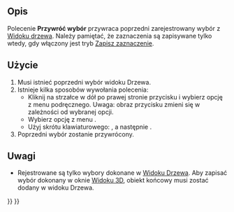 <languages/>

{{Docnav/pl
|[[Std_TreeSelection/pl|Przejdź do zaznaczenia]]
|[[Std_SelForward/pl|Ponów wybór]]
|[[Std_Base/pl|Narzędzia standardowe]]
|IconL=Std_TreeSelection.svg
|IconR=Std_SelForward.svg
|IconC=Freecad.svg
}}

{{GuiCommand/pl
|Name=Std SelBack
|Name/pl=Std: Przywróć wybór
|MenuLocation=Widok → Akcje widoku drzewa → Cofnij zaznaczenie
|Workbenches=wszystkie
|Shortcut={{KEY|S}} {{KEY|B}}
|Version=0.19
|SeeAlso=[[Std_SelForward/pl|Ponów wybór]]
}}

<span id="Description"></span>
==Opis==

Polecenie '''Przywróć wybór''' przywraca poprzedni zarejestrowany wybór z [[Tree_view/pl|Widoku drzewa]]. Należy pamiętać, że zaznaczenia są zapisywane tylko wtedy, gdy włączony jest tryb [[Std_TreeRecordSelection/pl|Zapisz zaznaczenie]].

<span id="Usage"></span>
==Użycie==

# Musi istnieć poprzedni wybór widoku Drzewa.
# Istnieje kilka sposobów wywołania polecenia:
#* Kliknij na strzałce w dół po prawej stronie przycisku {{Button|[[Image:Std_TreeSyncView.svg|16px]]}} i wybierz opcję {{MenuCommand|[[Image:Std_SelBack.svg|16px]] Przywróć zaznaczenie}} z menu podręcznego. Uwaga: obraz przycisku zmieni się w zależności od wybranej opcji.
#* Wybierz opcję z menu {{MenuCommand|Widok → Akcje widoku drzewa → [[Image:Std_SelBack.svg|16px]] Przywróć zaznaczenie}}.
#* Użyj skrótu klawiaturowego: {{KEY|S}}, a następnie {{KEY|B}}.
# Poprzedni wybór zostanie przywrócony.

<span id="Notes"></span>
==Uwagi==

* Rejestrowane są tylko wybory dokonane w [[Tree_view/pl|Widoku Drzewa]]. Aby zapisać wybór dokonany w oknie [[3D_view/pl|Widoku 3D]], obiekt końcowy musi zostać dodany w widoku Drzewa.


{{Docnav/pl
|[[Std_TreeSelection/pl|Przejdź do zaznaczenia]]
|[[Std_SelForward/pl|Ponów wybór]]
|[[Std_Base/pl|Narzędzia standardowe]]
|IconL=Std_TreeSelection.svg
|IconR=Std_SelForward.svg
|IconC=Freecad.svg
}}

{{Std_Base_navi{{#translation:}}}}
{{Userdocnavi{{#translation:}}}}